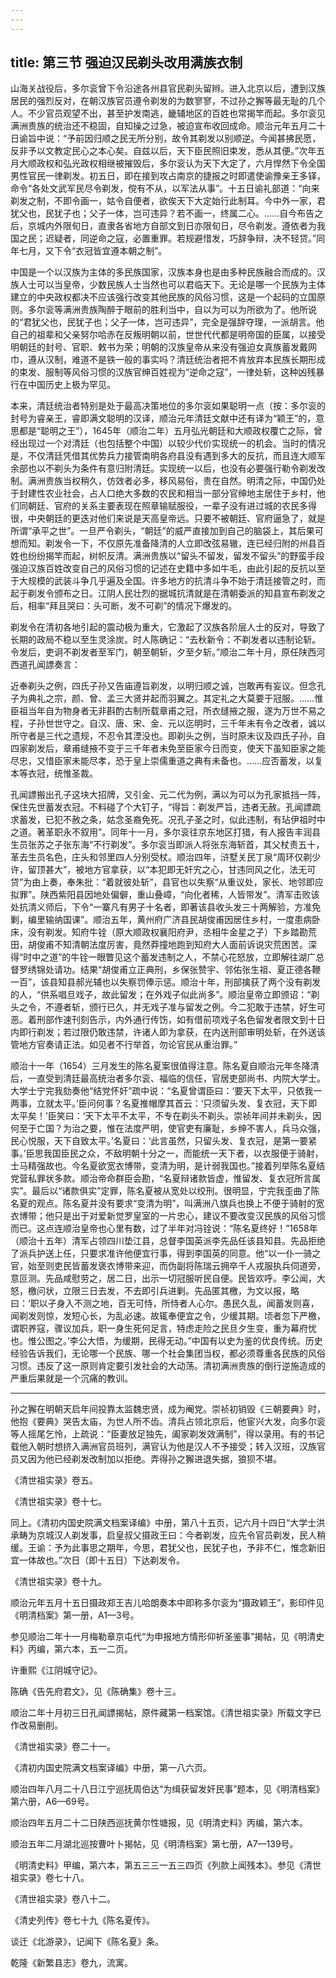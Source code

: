 ```yaml
---
---
---
```

title: 第三节 强迫汉民剃头改用满族衣制
---




山海关战役后，多尔衮曾下令沿途各州县官民剃头留辫。进入北京以后，遭到汉族居民的强烈反对，在朝汉族官员遵令剃发的为数寥寥，不过孙之獬等最无耻的几个人。不少官员观望不出，甚至护发南逃，畿辅地区的百姓也常揭竿而起。多尔衮见满洲贵族的统治还不稳固，自知操之过急，被迫宣布收回成命。顺治元年五月二十日谕旨中说：“予前因归顺之民无所分别，故令其剃发以别顺逆。今闻甚拂民愿，反非予以文教定民心之本心矣。自兹以后，天下臣民照旧束发，悉从其便。”次年五月大顺政权和弘光政权相继被摧毁后，多尔衮认为天下大定了，六月悍然下令全国男性官民一律剃发。初五日，即在接到攻占南京的捷报之时即遣使谕豫亲王多铎，命令“各处文武军民尽令剃发，傥有不从，以军法从事”。十五日谕礼部道：“向来剃发之制，不即令画一，姑令自便者，欲俟天下大定始行此制耳。今中外一家，君犹父也，民犹子也；父子一体，岂可违异？若不画一，终属二心。……自今布告之后，京城内外限旬日，直隶各省地方自部文到日亦限旬日，尽令剃发。遵依者为我国之民；迟疑者，同逆命之寇，必置重罪。若规避惜发，巧辞争辩，决不轻贷。”同年七月，又下令“衣冠皆宜遵本朝之制”。

中国是一个以汉族为主体的多民族国家，汉族本身也是由多种民族融合而成的。汉族人士可以当皇帝，少数民族人士当然也可以君临天下。无论是哪一个民族为主体建立的中央政权都决不应该强行改变其他民族的风俗习惯，这是一个起码的立国原则。多尔衮等满洲贵族陶醉于眼前的胜利当中，自以为可以为所欲为了。他所说的“君犹父也，民犹子也；父子一体，岂可违异”，完全是强辞夺理，一派胡言。他自己的祖辈和父亲努尔哈赤在反叛明朝以前，世世代代都是明帝国的臣属，以接受明朝廷的封号、官职、敕书为荣；明朝的汉族皇帝从来没有强迫女真族蓄发戴网巾，遵从汉制，难道不是铁一般的事实吗？清廷统治者把不肯放弃本民族长期形成的束发、服制等风俗习惯的汉族官绅百姓视为“逆命之寇”，一律处斩，这种凶残暴行在中国历史上极为罕见。

本来，清廷统治者特别是处于最高决策地位的多尔衮如果聪明一点（按：多尔衮的封号为睿亲王，睿即满文聪明的汉译，顺治元年清廷文献中还有译为“颖王”的，意思都是“聪明之王”），1645年（顺治二年）五月弘光朝廷和大顺政权覆亡之际，曾经出现过一个对清廷（也包括整个中国）以较少代价实现统一的机会。当时的情况是，不仅清廷凭借其优势兵力接管南明各府县没有遇到多大的反抗，而且连大顺军余部也以不剃头为条件有意归附清廷。实现统一以后，也没有必要强行勒令剃发改制。满洲贵族当权稍久，仿效者必多，移风易俗，贵在自然。明清之际，中国仍处于封建性农业社会，占人口绝大多数的农民和相当一部分官绅地主居住于乡村，他们同朝廷、官府的关系主要表现在照章输赋服役，一辈子没有进过城的农民多得很，中央朝廷的更迭对他们来说是天高皇帝远。只要不被朝廷、官府逼急了，就是所谓“承平之世”。一旦严令剃头，“朝廷”的威严直接加到自己的脑袋上，其后果可想而知。剃发令一下，不仅原先准备降清的人立即改弦易辙，连已经归附的州县百姓也纷纷揭竿而起，树帜反清。满洲贵族以“留头不留发，留发不留头”的野蛮手段强迫汉族百姓改变自己的风俗习惯的记述在史籍中多如牛毛，由此引起的反抗以至于大规模的武装斗争几乎遍及全国。许多地方的抗清斗争不始于清廷接管之时，而起于剃发令颁布之日。江阴人民壮烈的据城抗清就是在清朝委派的知县宣布剃发之后，相率“拜且哭曰：头可断，发不可剃”的情况下爆发的。

剃发令在清初各地引起的震动极为重大，它激起了汉族各阶层人士的反对，导致了长期的政局不稳以至生灵涂炭。时人陈确记：“去秋新令：不剃发者以违制论斩。令发后，吏诇不剃发者至军门，朝至朝斩，夕至夕斩。”顺治二年十月，原任陕西河西道孔闻謤奏言：

近奉剃头之例，四氏子孙又告庙遵旨剃发，以明归顺之诚，岂敢再有妄议。但念孔子为典礼之宗，颜、曾、孟三大贤并起而羽翼之。其定礼之大莫要于冠服。……惟臣祖当年自为物身者无非斟酌古制所载章甫之冠，所衣缝掖之服，遂为万世不易之程，子孙世世守之。自汉、唐、宋、金、元以迄明时，三千年未有令之改者，诚以所守者是三代之遗规，不忍令其湮没也。即剃头之例，当时原未议及四氏子孙，自四家剃发后，章甫缝掖不变于三千年者未免至臣家今日而变，使天下虽知臣家之能尽忠，又惜臣家未能尽孝，恐于皇上崇儒重道之典有未备也。……应否蓄发，以复本等衣冠，统惟圣裁。



孔闻謤搬出孔子这块大招牌，又引金、元二代为例，满以为可以为孔家抵挡一阵，保住先世蓄发衣冠。不料碰了个大钉子，“得旨：剃发严旨，违者无赦。孔闻謤疏求蓄发，已犯不赦之条，姑念圣裔免死。况孔子圣之时，似此违制，有玷伊祖时中之道。著革职永不叙用”。同年十一月，多尔衮往京东地区打猎，有人报告丰润县生员张苏之子张东海“不行剃发”。多尔衮当即派人将张东海斩首，其父杖责五十，革去生员名色，庄头和邻里四人分别受杖。顺治四年，浒墅关民丁泉“周环仅剃少许，留顶甚大”，被地方官拿获，以“本犯即无奸宄之心，甘违同风之化，法无可贷”为由上奏，奉朱批：“着就彼处斩”，县官也以失察“从重议处，家长、地邻即应拟罪”。陕西紫阳县因地处偏僻，重山叠嶂，“向化者稀，人皆带发”。清军击败该处抗清义师后，下令“一寨凡有男子十名者，即著该县收头发三十两解验，方准免剿，编里输纳国课”。顺治五年，黄州府广济县民胡俊甫因居住乡村，一度患病卧床，没有剃发。知府牛铨（原大顺政权襄阳府尹，丞相牛金星之子）下乡踏勘荒田，胡俊甫不知清朝法度厉害，竟然莽撞地跑到知府大人面前诉说灾荒困苦。深得“时中之道”的牛铨一眼瞥见这个蓄发违制之人，不禁心花怒放，立即解往湖广总督罗绣锦处请功。结果“胡俊甫立正典刑，乡保张赞宇、邻佑张生祖、夏正德各鞭一百”，该县知县郝光辅也以失察罚俸示惩。顺治十年，刑部擒获了两个没有剃发的人，“供系唱旦戏子，故此留发；在外戏子似此尚多”。顺治皇帝立即颁诏：“剃头之令，不遵者斩，颁行已久，并无戏子准与留发之例。今二犯敢于违禁，好生可恶。着刑部作速刊刻告示，内外通行传饬，如有借前项戏子名色留发者限文到十日内即行剃发；若过限仍敢违禁，许诸人即为拿获，在内送刑部审明处斩，在外送该管地方官奏请正法。如见者不行举首，勿论官民从重治罪。”

顺治十一年（1654）三月发生的陈名夏案很值得注意。陈名夏自顺治元年冬降清后，一直受到清廷最高统治者多尔衮、福临的信任，官居吏部尚书、内院大学士。大学士宁完我劾奏他“结党怀奸”疏中说：“名夏曾谓臣曰：‘要天下太平，只依我一两事，立就太平。’臣问何事？名夏推帽摩其首云：‘只须留头发、复衣冠，天下即太平矣！’臣笑曰：‘天下太平不太平，不专在剃头不剃头。崇祯年间并未剃头，因何至于亡国？为治之要，惟在法度严明，使官吏有廉耻，乡绅不害人，兵马众强，民心悦服，天下自致太平。’名夏曰：‘此言虽然，只留头发、复衣冠，是第一要紧事。’臣思我国臣民之众，不敌明朝十分之一，而能统一天下者，以衣服便于骑射，士马精强故也。今名夏欲宽衣博带，变清为明，是计弱我国也。”接着列举陈名夏结党营私罪状多款。顺治帝命群臣会勘，“名夏辩诸款皆虚，惟留发、复衣冠所言属实”。最后以“诸款俱实”定罪，陈名夏被从宽处以绞刑。很明显，宁完我歪曲了陈名夏的观点。陈名夏并没有要求“变清为明”，叫满洲八旗兵也换上不便于骑射的宽衣博带；他只是出于对爱新觉罗皇室的一片忠心，建议不要改变汉民族的风俗习惯而已。这点连顺治皇帝也心里有数，过了半年对冯铨说：“陈名夏终好！”1658年（顺治十五年）清军占领四川垫江县，总督李国英派李先品任该县知县。先品拒绝了派兵护送上任，只要求准许他便宜行事，得到李国英的同意。他“以一仆一骑之官，始至则吏民皆蓄发褒衣博带来迎，而伪副将陈瑞云拥卒千人戎服执兵伺道旁，意叵测。先品咸慰劳之，居二日，出示一切冠服听民自便。民皆欢呼。李公闻，大怒，檄问状，立限三日去发，不去即引兵进剿。先品匿其檄，为文以报，略曰：‘职以孑身入不测之地，百无可恃，所恃者人心尔。愚民久乱，闻蓄发则喜，闻剃发则惊，发短心长，为乱必速。故辄奉便宜之令，少缓其期。顷者忽下严檄，谓职养寇，骤议加兵，职一身生死何足言，特虑走险之民旦夕生变，重为幕府忧也。惟公图之。’李公大悟，为缓期，民得无动。”中国有以史为鉴的优良传统。历史经验告诉我们，无论哪一个民族、哪一个社会集团当权，都必须尊重各民族的风俗习惯。违反了这一原则肯定要引发社会的大动荡。清初满洲贵族的倒行逆施造成的严重后果就是一个沉痛的教训。



* * *



孙之獬在明朝天启年间投靠太监魏忠贤，成为阉党。崇祯初销毁《三朝要典》时，他抱《要典》哭告太庙，为世人所不齿。清兵占领北京后，他宦兴大发，向多尔衮等人摇尾乞怜，上疏说：“臣妻放足独先，阖家剃发效满制”，得以录用。有的书记载他入朝时想挤入满洲官员班列，满官认为他是汉人不予接受；转入汉班，汉族官员又因为他已经剃发改制加以拒绝。弄得孙之獬进退失据，狼狈不堪。 ​​​​​​​​​



《清世祖实录》卷五。 ​​​​​​​​​



《清世祖实录》卷十七。 ​​​​​​​​​



同上。《清初内国史院满文档案译编》中册，第八十五页，记六月十四日“大学士洪承畴为京城汉人剃发事，启皇叔父摄政王曰：今者剃发，应先令官员剃发，民人稍缓。王谕：予为此事思之期年，今思，君犹父也，民犹子也，予非不仁，惟念新旧宜一体故也。”次日（即十五日）下达剃发令。 ​​​​​​​​​



《清世祖实录》卷十九。 ​​​​​​​​​



顺治元年五月十五日摄政郑王吉儿哈朗奏本中即称多尔衮为“摄政颖王”，影印件见《明清档案》第一册，A1—3号。 ​​​​​​​​​



参见顺治二年十一月梅勒章京屯代“为申报地方情形仰祈圣鉴事”揭帖，见《明清史料》丙编，第六本，五一二页。 ​​​​​​​​​



许重熙《江阴城守记》。 ​​​​​​​​​



陈确《告先府君文》，见《陈确集》卷十三。 ​​​​​​​​​



顺治二年十月初三日孔闻謤揭帖，原件藏第一档案馆。《清世祖实录》所载文字已作改易删削。 ​​​​​​​​​



《清世祖实录》卷二十一。 ​​​​​​​​​



《清初内国史院满文档案译编》中册，第一八六页。 ​​​​​​​​​



顺治四年八月二十八日江宁巡抚周伯达“为缉获留发奸民事”题本，见《明清档案》第六册，A6—69号。 ​​​​​​​​​



顺治四年五月二十二日陕西巡抚黄尔性塘报，见《明清史料》丙编，第六本。 ​​​​​​​​​



顺治五年二月湖北巡按曹叶卜揭帖，见《明清档案》第七册，A7—139号。 ​​​​​​​​​



《明清史料》甲编，第六本，第五三三一五三四页《列款上闻残本》。参见《清世祖实录》卷七十八。 ​​​​​​​​​



《清世祖实录》卷八十二。 ​​​​​​​​​



《清史列传》卷七十九《陈名夏传》。 ​​​​​​​​​



谈迁《北游录》，记闻下《陈名夏》条。 ​​​​​​​​​



乾隆《新繁县志》卷九，流寓。 ​​​​​​​​​